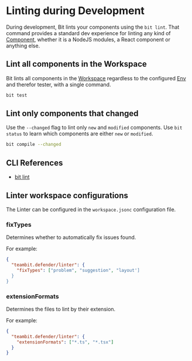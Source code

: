 # Linting during Development

During development, Bit lints your components using the `bit lint`. That command provides a standard dev experience for linting any kind of [Component](/components/component-overview), whether it is a NodeJS modules, a React component or anything else.

## Lint all components in the Workspace

Bit lints all components in the [Workspace](/workspace/overview) regardless to the configured [Env](/envs/overview) and therefor tester, with a single command.

```bash
bit test
```

## Lint only components that changed

Use the `--changed` flag to lint only `new` and `modified` components. Use `bit status` to learn
which components are either `new` or `modified`.

```bash
bit compile --changed
```

## CLI References

- [bit lint](/reference/cli-reference#lint)

## Linter workspace configurations

The Linter can be configured in the `workspace.jsonc` configuration file.

### fixTypes

Determines whether to automatically fix issues found.

For example:

```json
{
  "teambit.defender/linter": {
    "fixTypes": ["problem", "suggestion", "layout']
  }
}
```

### extensionFormats

Determines the files to lint by their extension.

For example:

```json
{
  "teambit.defender/linter": {
    "extensionFormats": ["*.ts", "*.tsx"]
  }
}
```
